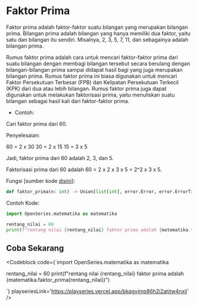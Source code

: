 
# Faktor Prima

Faktor prima adalah faktor-faktor suatu bilangan yang merupakan bilangan prima. Bilangan prima adalah bilangan yang hanya memiliki dua faktor, yaitu satu dan bilangan itu sendiri. Misalnya, 2, 3, 5, 7, 11, dan sebagainya adalah bilangan prima.

Rumus faktor prima adalah cara untuk mencari faktor-faktor prima dari suatu bilangan dengan membagi bilangan tersebut secara berulang dengan bilangan-bilangan prima sampai didapat hasil bagi yang juga merupakan bilangan prima. Rumus faktor prima ini biasa digunakan untuk mencari Faktor Persekutuan Terbesar (FPB) dan Kelipatan Persekutuan Terkecil (KPK) dari dua atau lebih bilangan. Rumus faktor prima juga dapat digunakan untuk melakukan faktorisasi prima, yaitu menuliskan suatu bilangan sebagai hasil kali dari faktor-faktor prima.

- Contoh:

Cari faktor prima dari 60.

Penyelesaian:

60 = 2 x 30 30 = 2 x 15 15 = 3 x 5

Jadi, faktor prima dari 60 adalah 2, 3, dan 5.

Faktorisasi prima dari 60 adalah 60 = 2 x 2 x 3 x 5 = 2^2 x 3 x 5.

Fungsi [sumber kode [disini](https://github.com/bellshade/OpenSeries/blob/8766497be42a76a175a94a84cc5609c94c015c61/OpenSeries/matematika.py#L316C12-L316C17)]:

```python
def faktor_prima(n: int) -> Union[list[int], error.Error, error.ErrorTipeData]:
```

Contoh Kode:

```python
import OpenSeries.matematika as matematika

rentang_nilai = 60
print(f"rentang nilai {rentang_nilai} faktor prima adalah {matematika.faktor_prima(rentang_nilai)}")

```

## Coba Sekarang

<Codeblock code={`import OpenSeries.matematika as matematika

rentang_nilai = 60
print(f"rentang nilai {rentang_nilai} faktor prima adalah {matematika.faktor_prima(rentang_nilai)}")

`} playseriesLink='https://playseries.vercel.app/bkqgvjmp86h2i2atjtw4nxjj' />

